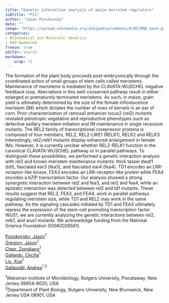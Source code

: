 ```yaml
---
title: "Genetic interaction analysis of maize meristem regulators"
subtitle: "P21"
author: "Jason Punskovsky"
date: ""
image: "https://upload.wikimedia.org/wikipedia/commons/0/05/DNA_base-pair_diagram.jpg"
categories: 
- Biochemical and Molecular Genetics
- Odd Numbered
freeze: true
editor: source
markdown: 
    wrap: 72
---
```


The formation of the plant body proceeds post-embryonically through the coordinated action of small groups of stem cells called meristems. Maintenance of meristems is mediated by the CLAVATA-WUSCHEL negative feedback loop. Aberrations in this well-conserved pathway result in either enlarged or prematurely terminated meristems. As such, in maize, grain yield is ultimately determined by the size of the female inflorescence meristem (IM) which dictates the number of rows of kernels in an ear of corn. Prior characterization of ramosa1 enhancer locus2 (rel2) mutants revealed pleiotropic vegetative and reproductive phenotypes such as defective axillary meristem initiation and IM maintenance in single recessive mutants. The REL2 family of transcriptional corepressor proteins is composed of four members, REL2, REL2-LIKE1 (RELK1), RELK2 and RELK3. Interestingly, rel2;relk1 mutants display enhanced enlargement in female IMs. However, it is currently unclear whether REL2-RELK1 function in the canonical CLAVATA-WUSCHEL pathway or in parallel pathways. To distinguish these possibilities, we performed a genetic interaction analysis with rel2 and known meristem maintenance mutants: thick tassel dwaf1 (td1), fasciated ear3 (fea3), and fasciated ear4 (fea4). TD1 encodes an LRR-receptor-like kinase, FEA3 encodes an LRR-receptor-like protein while FEA4 encodes a bZIP transcription factor. Our analysis showed a strong synergistic interaction between rel2 and fea3, and rel2 and fea4, while an epistatic interaction was detected between rel2 and td1 mutants. These results suggest that REL2, FEA3, and FEA4, work in parallel pathways regulating meristem size, while TD1 and REL2 may work in the same pathway. As the signaling cascades initiated by TD1 and FEA3 ultimately repress the expression of the stem-cell promoting transcription factor WUS1, we are currently analyzing the genetic interactions between rel2, relk1, and wus1 mutants. We acknowledge funding from the National Science Foundation (IOS#2026561).

<a href='mailto:jpunskovsky576@gmail.com'>Punskovsky, Jason</a><sup>1</sup><br><a href='mailto:jrg233@scarletmail.rutgers.edu'>Gregory, Jason</a><sup>1</sup><br><a href='mailto:zlchen@waksman.rutgers.edu'>Chen, Zongliang</a><sup>1</sup><br><a href='mailto:cgallardo@waksman.rutgers.edu'>Gallardo, Cecilia</a><sup>1</sup><br><a href='mailto:xueliu@waksman.rutgers.edu'>Liu, Xue</a><sup>1</sup><br><a href='mailto:agallavotti@waksman.rutgers.edu'>Gallavotti, Andrea</a><sup>1 2</sup><br>

<sup>1</sup>Waksman Institute of Microbiology, Rutgers University, Piscataway, New Jersey 08854-8020, USA<br><sup>2</sup>Department of Plant Biology, Rutgers University, New Brunswick, New Jersey USA 08901, USA<br>